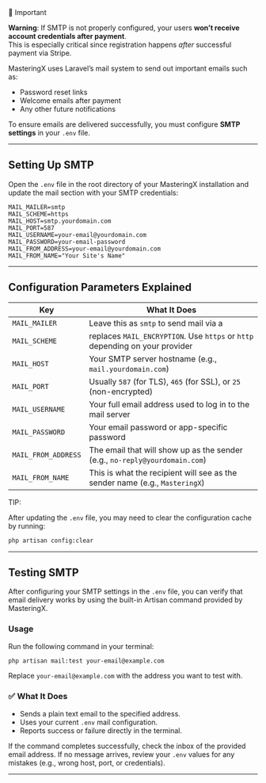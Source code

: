 <Warning>
 🚨 Important

 **Warning**: If SMTP is not properly configured, your users **won’t receive account credentials after payment**.  
 This is especially critical since registration happens *after* successful payment via Stripe.
</Warning>

MasteringX uses Laravel’s mail system to send out important emails such as:

[//]: # (- Course purchase receipts)
- Password reset links
- Welcome emails after payment
- Any other future notifications

To ensure emails are delivered successfully, you must configure **SMTP settings** in your `.env` file.

---

##  Setting Up SMTP

Open the `.env` file in the root directory of your MasteringX installation and update the mail section with your SMTP credentials:

```env
MAIL_MAILER=smtp
MAIL_SCHEME=https
MAIL_HOST=smtp.yourdomain.com
MAIL_PORT=587
MAIL_USERNAME=your-email@yourdomain.com
MAIL_PASSWORD=your-email-password
MAIL_FROM_ADDRESS=your-email@yourdomain.com
MAIL_FROM_NAME="Your Site's Name"
```

---
##  Configuration Parameters Explained

| Key                 | What It Does                                                                 |
|---------------------|------------------------------------------------------------------------------|
| `MAIL_MAILER`       | Leave this as `smtp` to send mail via a                                      |
| `MAIL_SCHEME`       | replaces `MAIL_ENCRYPTION`. Use `https` or `http` depending on your provider |
| `MAIL_HOST`         | Your SMTP server hostname (e.g., `mail.yourdomain.com`)                      |
| `MAIL_PORT`         | Usually `587` (for TLS), `465` (for SSL), or `25` (non-encrypted)            |
| `MAIL_USERNAME`     | Your full email address used to log in to the mail server                    |
| `MAIL_PASSWORD`     | Your email password or app-specific password                                 |
| `MAIL_FROM_ADDRESS` | The email that will show up as the sender (e.g., `no-reply@yourdomain.com`)  |
| `MAIL_FROM_NAME`    | This is what the recipient will see as the sender name (e.g., `MasteringX`)  |

<Note>
TIP:

After updating the `.env` file, you may need to clear the configuration cache by running:

```bash
php artisan config:clear
```
</Note>


---

## Testing SMTP

After configuring your SMTP settings in the `.env` file, you can verify that email delivery works by using the built-in Artisan command provided by MasteringX.

###  Usage

Run the following command in your terminal:

```bash
php artisan mail:test your-email@example.com
```

Replace `your-email@example.com` with the address you want to test with.

### ✅ What It Does

- Sends a plain text email to the specified address.
- Uses your current `.env` mail configuration.
- Reports success or failure directly in the terminal.

If the command completes successfully, check the inbox of the provided email address. If no message arrives, review your `.env` values for any mistakes (e.g., wrong host, port, or credentials).

---

